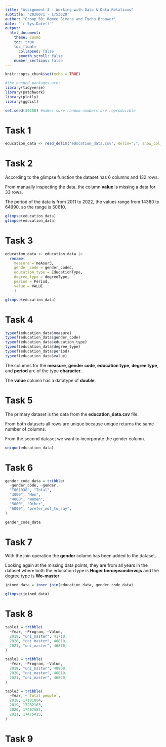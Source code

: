 ```yaml
---
title: "Assignment 3 - Working with Data & Data Relations"
subtitle: '2030071 - 1753320'
author: "Group 50: Romée Simons and Tycho Brouwer"
date: "`r Sys.Date()`"
output:
  html_document:
    theme: cosmo
    toc: true
    toc_float:
      collapsed: false
      smooth_scroll: false
    number_sections: false
---
```


```r
knitr::opts_chunk$set(echo = TRUE)

#the needed packages are: 
library(tidyverse)
library(patchwork)
library(plotly)
library(ggdist)

set.seed(30250) #makes sure random numbers are reproducible

```

# Task 1


```r
education_data <- read_delim('education_data.csv', delim=";", show_col_types = FALSE)
```

# Task 2

According to the glimpse function the dataset has 6 columns and 132 rows.

From manually inspecting the data, the column **value** is missing a data for 33 rows.

The period of the data is from 2011 to 2022, the values range from 14380 to 64990, so the range is 50610.

```r
glimpse(education_data)
glimpse(education_data)
```

# Task 3

```r
education_data <- education_data |>
  rename(
    measure = meAsur3,
    gender_code = gender_coded,
    education_type = EducationType,
    degree_type = degreeType,
    period = Period,
    value = VALUE
    )

glimpse(education_data)
```

# Task 4
```r
typeof(education_data$measure)
typeof(education_data$gender_code)
typeof(education_data$education_type)
typeof(education_data$degree_type)
typeof(education_data$period)
typeof(education_data$value)
```

The columns for the **measure**, **gender code**, **education type**, **degree type**, and **period** are of the type **character**.

The **value** column has a datatype of **double**.

# Task 5

The primary dataset is the data from the **education_data.csv** file.

From both datasets all rows are unique because unique returns the same number of columns.

From the second dataset we want to incorporate the gender column.

```r
unique(education_data)
```

# Task 6

```r
gender_code_data = tribble(
  ~gender_code, ~gender,
  "T001038", "Total",
  "3000", "Men",
  "4000", "Women",
  "5000", "Other",
  "6000", "prefer_not_to_say",
)

gender_code_data
```

# Task 7

With the join operation the **gender** column has been added to the dataset. 

Looking again at the missing data points, they are from all years in the dataset where both the education type is **Hoger beroepsonderwijs** and the degree type is **Wo-master**

```r
joined_data = inner_join(education_data, gender_code_data)

glimpse(joined_data)
```

# Task 8

```r
table1 = tribble(
  ~Year, ~Program, ~Value,
  2019, "uni_master", 41710,
  2020, "uni_master", 46810,
  2021, "uni_master", 46870,
)

table2 = tribble(
  ~Year, ~Program, ~Value,
  2018, "uni_master", 40860, 
  2020, "uni_master", 46810,
  2021, "uni_master", 46870,
)

table3 = tribble(
  ~Year, ~`Total people`,
  2018, 17181084,
  2019, 17282163,
  2020, 17407585,
  2021, 17475415,
)
```

# Task 9















